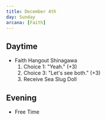 ```yaml
---
title: December 4th
day: Sunday
arcana: [Faith]
---
```


## Daytime
- Faith Hangout Shinagawa
    1. Choice 1: "Yeah." (+3)
    1. Choice 3: "Let's see both." (+3)
    1. Receive Sea Slug Doll

## Evening
- Free Time